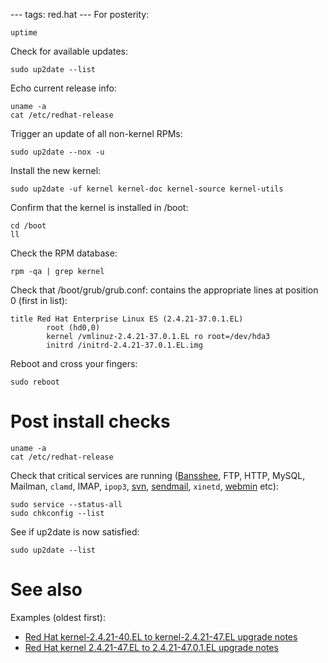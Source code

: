 ---
tags: red.hat
---
For posterity:

<pre>uptime</pre>

Check for available updates:

<pre>sudo up2date --list</pre>

Echo current release info:

<pre>uname -a
cat /etc/redhat-release</pre>

Trigger an update of all non-kernel RPMs:

<pre>sudo up2date --nox -u</pre>

Install the new kernel:

<pre>sudo up2date -uf kernel kernel-doc kernel-source kernel-utils</pre>

Confirm that the kernel is installed in /boot:

<pre>cd /boot
ll</pre>

Check the RPM database:

<pre>rpm -qa | grep kernel</pre>

Check that /boot/grub/grub.conf: contains the appropriate lines at position 0 (first in list):

<pre>title Red Hat Enterprise Linux ES (2.4.21-37.0.1.EL)
        root (hd0,0)
        kernel /vmlinuz-2.4.21-37.0.1.EL ro root=/dev/hda3
        initrd /initrd-2.4.21-37.0.1.EL.img</pre>

Reboot and cross your fingers:

<pre>sudo reboot</pre>

= Post install checks =

<pre>uname -a
cat /etc/redhat-release</pre>

Check that critical services are running ([[Bansshee]], FTP, HTTP, MySQL, Mailman, <tt>clamd</tt>, IMAP, <tt>ipop3</tt>, [[svn]], [[sendmail]], <tt>xinetd</tt>, [[webmin]] etc):

<pre>sudo service --status-all
sudo chkconfig --list</pre>

See if up2date is now satisfied:

<pre>sudo up2date --list</pre>

= See also =

Examples (oldest first):

* [[Red Hat kernel-2.4.21-40.EL to kernel-2.4.21-47.EL upgrade notes]]
* [[Red Hat kernel 2.4.21-47.EL to 2.4.21-47.0.1.EL upgrade notes]]
